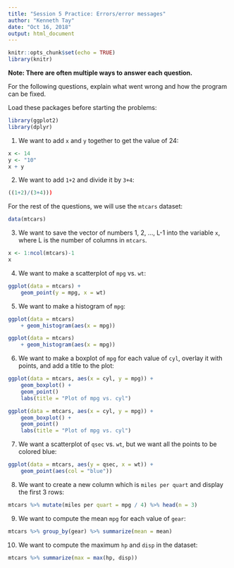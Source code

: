 ```yaml
---
title: "Session 5 Practice: Errors/error messages"
author: "Kenneth Tay"
date: "Oct 16, 2018"
output: html_document
---
```


```r
knitr::opts_chunk$set(echo = TRUE)
library(knitr)
```

**Note: There are often multiple ways to answer each question.**  

For the following questions, explain what went wrong and how the program can be fixed.

Load these packages before starting the problems:
```r
library(ggplot2)
library(dplyr)
```

1. We want to add `x` and `y` together to get the value of 24:
```r
x <- 14
y <- "10"
x + y
```


2. We want to add `1+2` and divide it by `3+4`:
```r
((1+2)/(3+4)))
```


For the rest of the questions, we will use the `mtcars` dataset:
```r
data(mtcars)
```

3. We want to save the vector of numbers 1, 2, ..., L-1 into the variable `x`, where L is the number of columns in `mtcars`.
```r
x <- 1:ncol(mtcars)-1
x
```


4. We want to make a scatterplot of `mpg` vs. `wt`:
```r
ggplot(data = mtcars) +
    geom_point(y = mpg, x = wt)
```


5. We want to make a histogram of `mpg`:
```r
ggplot(data = mtcars)
    + geom_histogram(aes(x = mpg))
```

```r
ggplot(data = mtcars)
    + geom_histogram(aes(x = mpg))
```


6. We want to make a boxplot of `mpg` for each value of `cyl`, overlay it with points, and add a title to the plot:
```r
ggplot(data = mtcars, aes(x = cyl, y = mpg)) +
    geom_boxplot() +
    geom_point()
    labs(title = "Plot of mpg vs. cyl")
```

```r
ggplot(data = mtcars, aes(x = cyl, y = mpg)) +
    geom_boxplot() +
    geom_point()
    labs(title = "Plot of mpg vs. cyl")
```


7. We want a scatterplot of `qsec` vs. `wt`, but we want all the points to be colored blue:
```r
ggplot(data = mtcars, aes(y = qsec, x = wt)) +
    geom_point(aes(col = "blue"))
```


8. We want to create a new column which is `miles per quart` and display the first 3 rows:
```r
mtcars %>% mutate(miles per quart = mpg / 4) %>% head(n = 3)
```


9. We want to compute the mean `mpg` for each value of `gear`:
```r
mtcars %>% group_by(gear) %>% summarize(mean = mean)
```


10. We want to compute the maximum `hp` and `disp` in the dataset:
```r
mtcars %>% summarize(max = max(hp, disp))
```
